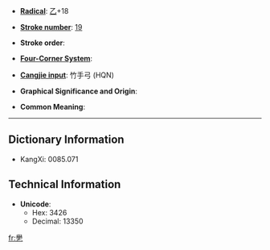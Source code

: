 * '''[[Index:Chinese radical| Radical]]''': [[Index:Chinese radical/乙|乙]]+18

* '''[[Index:Chinese total strokes|Stroke number]]''': [[Index:Chinese total strokes/19|19]]

* '''Stroke order''': 

* '''[[Index:Chinese four corner|Four-Corner System]]''': 

* '''[[Index:Chinese Cangjie|Cangjie input]]''': 竹手弓 (HQN)

* '''Graphical Significance and Origin''': 

* '''Common Meaning''': 

----

== Dictionary Information ==

* KangXi: 0085.071

== Technical Information ==

* '''Unicode''':
** Hex: 3426
** Decimal: 13350

[[fr:㐦]]
